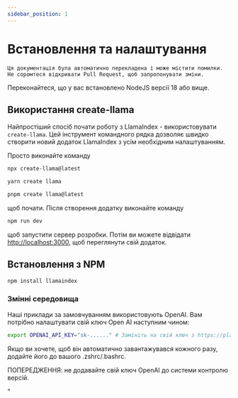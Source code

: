 ```yaml
---
sidebar_position: 1
---
```



# Встановлення та налаштування

```Ця документація була автоматично перекладена і може містити помилки. Не соромтеся відкривати Pull Request, щоб запропонувати зміни.```


Переконайтеся, що у вас встановлено NodeJS версії 18 або вище.


## Використання create-llama

Найпростіший спосіб почати роботу з LlamaIndex - використовувати `create-llama`. Цей інструмент командного рядка дозволяє швидко створити новий додаток LlamaIndex з усім необхідним налаштуванням.

Просто виконайте команду

<Tabs>
<TabItem value="1" label="npm" default>

```bash
npx create-llama@latest
```

</TabItem>
<TabItem value="2" label="Yarn">

```bash
yarn create llama
```

</TabItem>
<TabItem value="3" label="pnpm">

```bash
pnpm create llama@latest
```

</TabItem>
</Tabs>

щоб почати. Після створення додатку виконайте команду

```bash npm2yarn
npm run dev
```

щоб запустити сервер розробки. Потім ви можете відвідати [http://localhost:3000](http://localhost:3000), щоб переглянути свій додаток.
## Встановлення з NPM

```bash npm2yarn
npm install llamaindex
```


### Змінні середовища

Наші приклади за замовчуванням використовують OpenAI. Вам потрібно налаштувати свій ключ Open AI наступним чином:

```bash
export OPENAI_API_KEY="sk-......" # Замініть на свій ключ з https://platform.openai.com/account/api-keys
```

Якщо ви хочете, щоб він автоматично завантажувався кожного разу, додайте його до вашого .zshrc/.bashrc.

ПОПЕРЕДЖЕННЯ: не додавайте свій ключ OpenAI до системи контролю версій.


"
